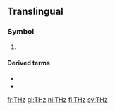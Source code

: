 ==Translingual==

===Symbol===
{{mul-symbol}}

# {{SI-unit-abbnp|tera|hertz|frequency}}

====Derived terms====
* {{l|mul|T-wave}}
* {{l|mul|T-ray}}

[[fr:THz]]
[[gl:THz]]
[[nl:THz]]
[[fi:THz]]
[[sv:THz]]